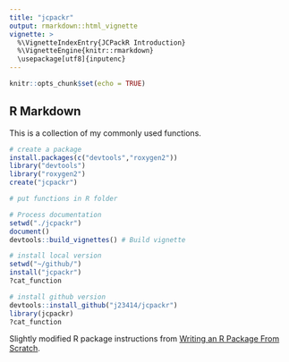 ```yaml
---
title: "jcpackr"
output: rmarkdown::html_vignette
vignette: >
  %\VignetteIndexEntry{JCPackR Introduction}
  %\VignetteEngine{knitr::rmarkdown}
  \usepackage[utf8]{inputenc}
---
```


```r
knitr::opts_chunk$set(echo = TRUE)
```

## R Markdown

This is a collection of my commonly used functions.

```r
# create a package
install.packages(c("devtools","roxygen2"))
library("devtools")
library("roxygen2")
create("jcpackr")

# put functions in R folder

# Process documentation
setwd("./jcpackr")
document()
devtools::build_vignettes() # Build vignette

# install local version
setwd("~/github/")
install("jcpackr")
?cat_function

# install github version
devtools::install_github("j23414/jcpackr")
library(jcpackr)
?cat_function
```

Slightly modified R package instructions from [Writing an R Package From Scratch](https://hilaryparker.com/2014/04/29/writing-an-r-package-from-scratch/).